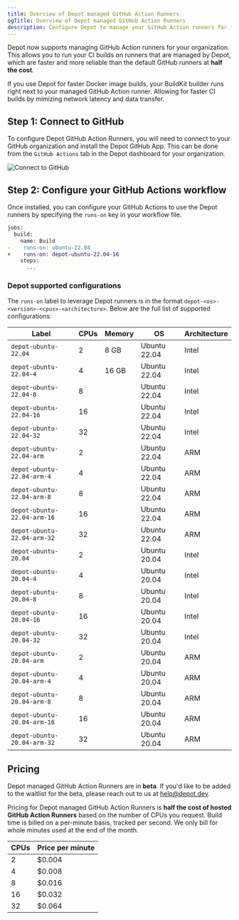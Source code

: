 ```yaml
---
title: Overview of Depot managed GitHub Action Runners
ogTitle: Overview of Depot managed GitHub Action Runners
description: Configure Depot to manage your GitHub Action runners for faster CI builds
---
```


Depot now supports managing GitHub Action runners for your organization. This allows you to run your CI builds on runners that are managed by Depot, which are faster and more reliable than the default GitHub runners at **half the cost**.

If you use Depot for faster Docker image builds, your BuildKit builder runs right next to your managed GitHub Action runner. Allowing for faster CI builds by mimizing network latency and data transfer.

## Step 1: Connect to GitHub

To configure Depot GitHub Action Runners, you will need to connect to your GitHub organization and install the Depot GitHub App. This can be done from the `GitHub Actions` tab in the Depot dashboard for your organization.

![Connect to GitHub](/images/docs/github-actions-configure.png)

## Step 2: Configure your GitHub Actions workflow

Once installed, you can configure your GitHub Actions to use the Depot runners by specifying the `runs-on` key in your workflow file.

```diff
jobs:
  build:
    name: Build
-    runs-on: ubuntu-22.04
+    runs-on: depot-ubuntu-22.04-16
    steps:
      ...
```

### Depot supported configurations

The `runs-on` label to leverage Depot runners is in the format `depot-<os>-<version>-<cpus>-<architecture>`. Below are the full list of supported configurations:

| Label                       | CPUs | Memory | OS           | Architecture |
| --------------------------- | ---- | ------ | ------------ | ------------ |
| `depot-ubuntu-22.04`        | 2    | 8 GB   | Ubuntu 22.04 | Intel        |
| `depot-ubuntu-22.04-4`      | 4    | 16 GB  | Ubuntu 22.04 | Intel        |
| `depot-ubuntu-22.04-8`      | 8    |        | Ubuntu 22.04 | Intel        |
| `depot-ubuntu-22.04-16`     | 16   |        | Ubuntu 22.04 | Intel        |
| `depot-ubuntu-22.04-32`     | 32   |        | Ubuntu 22.04 | Intel        |
| `depot-ubuntu-22.04-arm`    | 2    |        | Ubuntu 22.04 | ARM          |
| `depot-ubuntu-22.04-arm-4`  | 4    |        | Ubuntu 22.04 | ARM          |
| `depot-ubuntu-22.04-arm-8`  | 8    |        | Ubuntu 22.04 | ARM          |
| `depot-ubuntu-22.04-arm-16` | 16   |        | Ubuntu 22.04 | ARM          |
| `depot-ubuntu-22.04-arm-32` | 32   |        | Ubuntu 22.04 | ARM          |
| `depot-ubuntu-20.04`        | 2    |        | Ubuntu 20.04 | Intel        |
| `depot-ubuntu-20.04-4`      | 4    |        | Ubuntu 20.04 | Intel        |
| `depot-ubuntu-20.04-8`      | 8    |        | Ubuntu 20.04 | Intel        |
| `depot-ubuntu-20.04-16`     | 16   |        | Ubuntu 20.04 | Intel        |
| `depot-ubuntu-20.04-32`     | 32   |        | Ubuntu 20.04 | Intel        |
| `depot-ubuntu-20.04-arm`    | 2    |        | Ubuntu 20.04 | ARM          |
| `depot-ubuntu-20.04-arm-4`  | 4    |        | Ubuntu 20.04 | ARM          |
| `depot-ubuntu-20.04-arm-8`  | 8    |        | Ubuntu 20.04 | ARM          |
| `depot-ubuntu-20.04-arm-16` | 16   |        | Ubuntu 20.04 | ARM          |
| `depot-ubuntu-20.04-arm-32` | 32   |        | Ubuntu 20.04 | ARM          |

## Pricing

Depot managed GitHub Action Runners are in **beta**. If you'd like to be added to the waitlist for the beta, please reach out to us at [help@depot.dev](mailto:help@depot.dev).

Pricing for Depot managed GitHub Action Runners is **half the cost of hosted GitHub Action Runners** based on the number of CPUs you request. Build time is billed on a per-minute basis, tracked per second. We only bill for whole minutes used at the end of the month.

| CPUs | Price per minute |
| ---- | ---------------- |
| 2    | $0.004           |
| 4    | $0.008           |
| 8    | $0.016           |
| 16   | $0.032           |
| 32   | $0.064           |
